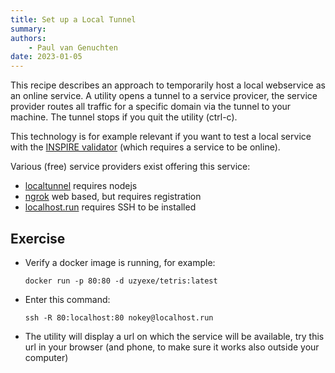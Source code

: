 ```yaml
---
title: Set up a Local Tunnel
summary: 
authors:
    - Paul van Genuchten
date: 2023-01-05
---
```


This recipe describes an approach to temporarily host a local webservice as an online service. A utility opens a tunnel to a service provicer, the service provider routes all traffic for a specific domain via the tunnel to your machine. The tunnel stops if you quit the utility (ctrl-c).

This technology is for example relevant if you want to test a local service with the [INSPIRE validator](https://inspire.ec.europa.eu/validator/home) (which requires a service to be online).

Various (free) service providers exist offering this service:

- [localtunnel](https://theboroer.github.io/localtunnel-www/) requires nodejs 
- [ngrok](https://ngrok.com) web based, but requires registration 
- [localhost.run](https://localhost.run) requires SSH to be installed

## Exercise

- Verify a docker image is running, for example: 

  ```
  docker run -p 80:80 -d uzyexe/tetris:latest
  ```

- Enter this command:
  
  ```
  ssh -R 80:localhost:80 nokey@localhost.run
  ```

- The utility will display a url on which the service will be available, try this url in your browser (and phone, to make sure it works also outside your computer)
